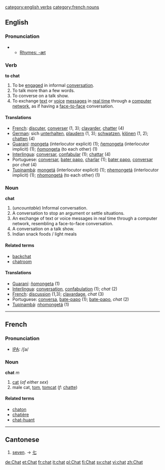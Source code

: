 [[category:english verbs]]
[[category:french nouns]]
==English==
===Pronunciation===
**[[Rhymes:English:-æt|Rhymes: -æt]]

===Verb===
'''to chat'''

#To be [[engage]]d in informal [[conversation]].
#To talk more than a few words.
#To converse on a talk show.
#To exchange [[text]] or [[voice]] [[message]]s in [[real time]] through a [[computer network]], as if having a [[face-to-face]] conversation.

====Translations====
*[[French]]: [[discuter]], [[converser]] (1, 3); [[clavarder]], [[chatter]] (4)
*[[German]]: sich [[unterhalten]], [[plaudern]] (1, 3); [[schwatzen]], [[klönen]] (1, 2); [[chatten]] (4)
*[[Guaraní]]: [[mongeta]] (interlocutor explicit) (1); [[ñemongeta]] (interlocutor implicit) (1); [[ñomongeta]] (to each other) (1)
*[[Interlingua]]: [[conversar]], [[confabular]] (1); [[chattar]] (4)
*Portuguese: [[conversar]], [[bater papo]], [[charlar]] (1); [[bater papo]], [[conversar]] por ''chat'' (4)
*[[Tupinambá]]: [[mongetá]] (interlocutor explicit) (1); [[nhemongetá]] (interlocutor implicit) (1); [[nhomongetá]] (to each other) (1)

===Noun===
'''chat'''

#(''uncountable'') Informal conversation.
#A conversation to stop an argument or settle situations.
#An exchange of text or voice messages in real time through a computer network, resembling a face-to-face conversation.
#A conversation on a talk show.
#Indian snack foods / light meals
====Related terms====
*[[backchat]]
*[[chatroom]]

====Translations====
*[[Guaraní]]: [[ñomongeta]] (1)
*[[Interlingua]]: [[conversation]], [[confabulation]] (1); ''chat'' (2)
*[[French]]: [[discussion]] (1,3); [[clavardage]], ''chat'' (3)
*Portuguese: [[conversa]], [[bate-papo]] (1); [[bate-papo]], ''chat'' (2)
*[[Tupinambá]]: [[nhomongetá]] (1)

----
==French==
===Pronunciation===
*[[IPA]]: /ʃa/

===Noun===
'''chat''' ''m''

#[[cat]] (''of either sex'')
#male cat, [[tom]], [[tomcat]] (''f'': [[chatte]])
====Related terms====
*[[chaton]]
*[[chatière]]
*[[chat-huant]]

----

==Cantonese==

# [[seven]]. &rarr; [[七]]

[[de:Chat]]
[[et:Chat]]
[[fr:chat]]
[[it:chat]]
[[pl:Chat]]
[[fi:Chat]]
[[sv:chat]]
[[vi:chat]]
[[zh:Chat]]